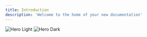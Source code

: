 ```yaml
---
title: Introduction
description: 'Welcome to the home of your new documentation'
---
```


<img
  className="block dark:hidden"
  src="/images/about.png"
  alt="Hero Light"
/>
<img
  className="hidden dark:block"
  src="/images/about.png"
  alt="Hero Dark"
/>
